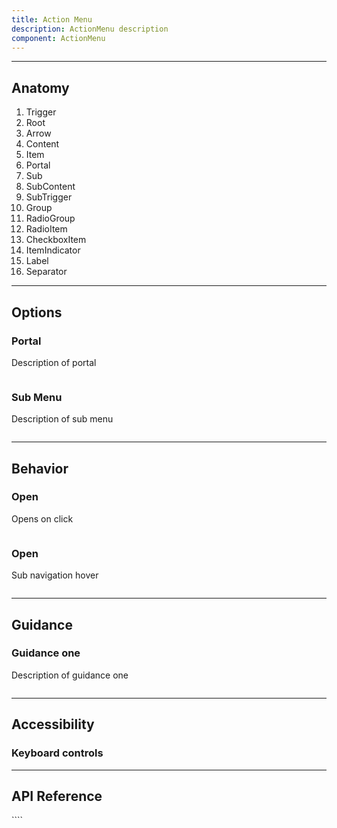 ```yaml
---
title: Action Menu
description: ActionMenu description
component: ActionMenu
---
```


---

## Anatomy

<Anatomy
  src="/img/components/ActionMenu/anatomy.svg"
  caption="Note: Image not to scale"
/>

1. Trigger
2. Root
3. Arrow
4. Content
5. Item
6. Portal
7. Sub
8. SubContent
9. SubTrigger
10. Group
11. RadioGroup
12. RadioItem
13. CheckboxItem
14. ItemIndicator
15. Label
16. Separator

---

## Options

### Portal

Description of portal

```jsx withPreview

```

### Sub Menu

Description of sub menu

```jsx withPreview

```

---

## Behavior

### Open

Opens on click

```jsx withPreview

```

### Open

Sub navigation hover

```jsx withPreview

```

---

## Guidance

### Guidance one

Description of guidance one

```jsx withPreview isGuide="error"

```

---

## Accessibility

### Keyboard controls

<Table
  headers={["Key", "Description"]}
  data={[
    ["Space", "When focus is on DropdownMenu.Trigger, opens the dropdown menu and focuses the first item.
When focus is on an item, activates the focused item."],
    ["Enter", "When focus is on DropdownMenu.Trigger, opens the dropdown menu and focuses the first item.
When focus is on an item, activates the focused item."],
    ["ArrowDown", "When focus is on DropdownMenu.Trigger, opens the dropdown menu.
When focus is on an item, moves focus to the next item."],
    ["ArrowUp", "When focus is on an item, moves focus to the previous item."],
    ["ArrowRight, ArrowLeft", "When focus is on DropdownMenu.SubTrigger, opens or closes the submenu depending on reading direction."],
    ["Esc", "Closes the dropdown menu and moves focus to DropdownMenu.Trigger."]
  ]}
/>

---

## API Reference

<PropsTable props={propsTable} />
````
